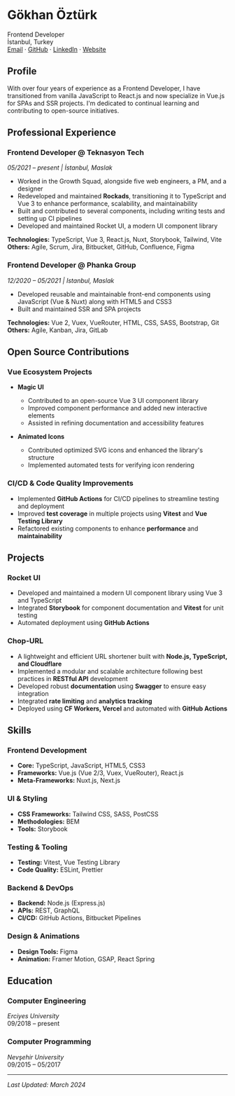 # Gökhan Öztürk
Frontend Developer  
İstanbul, Turkey  
[Email](mailto:ozturk.gokhan.d@gmail.com) · [GitHub](https://github.com/gokhanozturk) · [LinkedIn](https://linkedin.com/in/gokhanozturk) · [Website](https://gokhanozturk.io)

## Profile
With over four years of experience as a Frontend Developer, I have transitioned from vanilla JavaScript to React.js and now specialize in Vue.js for SPAs and SSR projects. I'm dedicated to continual learning and contributing to open-source initiatives.

## Professional Experience

### Frontend Developer @ Teknasyon Tech
*05/2021 – present | İstanbul, Maslak*

- Worked in the Growth Squad, alongside five web engineers, a PM, and a designer
- Redeveloped and maintained **Rockads**, transitioning it to TypeScript and Vue 3 to enhance performance, scalability, and maintainability
- Built and contributed to several components, including writing tests and setting up CI pipelines
- Developed and maintained Rocket UI, a modern UI component library

**Technologies:** TypeScript, Vue 3, React.js, Nuxt, Storybook, Tailwind, Vite  
**Others:** Agile, Scrum, Jira, Bitbucket, GitHub, Confluence, Figma

### Frontend Developer @ Phanka Group
*12/2020 – 05/2021 | Istanbul, Maslak*

- Developed reusable and maintainable front-end components using JavaScript (Vue & Nuxt) along with HTML5 and CSS3
- Built and maintained SSR and SPA projects

**Technologies:** Vue 2, Vuex, VueRouter, HTML, CSS, SASS, Bootstrap, Git  
**Others:** Agile, Kanban, Jira, GitLab

## Open Source Contributions

### Vue Ecosystem Projects
- **Magic UI**
  - Contributed to an open-source Vue 3 UI component library
  - Improved component performance and added new interactive elements
  - Assisted in refining documentation and accessibility features

- **Animated Icons**
  - Contributed optimized SVG icons and enhanced the library's structure
  - Implemented automated tests for verifying icon rendering

### CI/CD & Code Quality Improvements
- Implemented **GitHub Actions** for CI/CD pipelines to streamline testing and deployment
- Improved **test coverage** in multiple projects using **Vitest** and **Vue Testing Library**
- Refactored existing components to enhance **performance** and **maintainability**

## Projects

### Rocket UI
- Developed and maintained a modern UI component library using Vue 3 and TypeScript
- Integrated **Storybook** for component documentation and **Vitest** for unit testing
- Automated deployment using **GitHub Actions**

### Chop-URL
- A lightweight and efficient URL shortener built with **Node.js, TypeScript, and Cloudflare**
- Implemented a modular and scalable architecture following best practices in **RESTful API** development
- Developed robust **documentation** using **Swagger** to ensure easy integration
- Integrated **rate limiting** and **analytics tracking**
- Deployed using **CF Workers, Vercel** and automated with **GitHub Actions**

## Skills

### Frontend Development
- **Core:** TypeScript, JavaScript, HTML5, CSS3
- **Frameworks:** Vue.js (Vue 2/3, Vuex, VueRouter), React.js
- **Meta-Frameworks:** Nuxt.js, Next.js

### UI & Styling
- **CSS Frameworks:** Tailwind CSS, SASS, PostCSS
- **Methodologies:** BEM
- **Tools:** Storybook

### Testing & Tooling
- **Testing:** Vitest, Vue Testing Library
- **Code Quality:** ESLint, Prettier

### Backend & DevOps
- **Backend:** Node.js (Express.js)
- **APIs:** REST, GraphQL
- **CI/CD:** GitHub Actions, Bitbucket Pipelines

### Design & Animations
- **Design Tools:** Figma
- **Animation:** Framer Motion, GSAP, React Spring

## Education

### Computer Engineering
*Erciyes University*  
09/2018 – present

### Computer Programming
*Nevşehir University*  
09/2015 – 05/2017

---

*Last Updated: March 2024* 